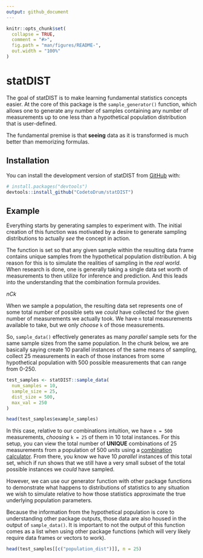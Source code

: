 ```yaml
---
output: github_document
---
```


<!-- README.md is generated from README.Rmd. Please edit that file -->

```r
knitr::opts_chunk$set(
  collapse = TRUE,
  comment = "#>",
  fig.path = "man/figures/README-",
  out.width = "100%"
)
```

# statDIST

<!-- badges: start -->
<!-- badges: end -->

The goal of statDIST is to make learning fundamental statistics concepts easier. At the core of this package is the `sample_generator()` function, which allows one to generate any number of samples containing any number of measurements up to one less than a hypothetical population distribution that is user-defined. 

The fundamental premise is that **seeing** data as it is transformed is much better than memorizing formulas. 

## Installation

You can install the development version of statDIST from [GitHub](https://github.com/) with:

``` r
# install.packages("devtools")
devtools::install_github("CodetoDrum/statDIST")
```

## Example

Everything starts by generating samples to experiment with. The initial creation of this function was motivated by a desire to generate sampling distributions to actually *see* the concept in action. 

The function is set so that any given sample within the resulting data frame contains unique samples from the hypothetical population distribution. A big reason for this is to simulate the realities of sampling in the *real world*. When research is done, one is generally taking a single data set worth of measurements to then utilize for inference and prediction. And this leads into the understanding that the combination formula provides.

$nCk$

When we sample a population, the resulting data set represents one of some total number of possible sets we *could* have collected for the given number of measurements we actually took. We have `n` total measurements available to take, but we only *choose* `k` of those measurements.

So, `sample_data()` effectively generates as many *parallel* sample sets for the same sample sizes from the same population. In the chunk below, we are basically saying create 10 parallel instances of the same means of sampling, collect 25 measurements in each of those instances from some hypothetical population with 500 possible measurements that can range from 0-250. 

```r
test_samples <- statDIST::sample_data(
  num_samples = 10,
  sample_size = 25,
  dist_size = 500,
  max_val = 250
)

head(test_samples$example_samples)
```

In this case, relative to our combinations intuition, we have `n = 500` measurements, *choosing* `k = 25` of them in 10 total instances. For this setup, you can view the total number of **UNIQUE** combinations of 25 measurements from a population of 500 *units* using a [combination calculator](https://www.calculatorsoup.com/calculators/discretemathematics/combinations.php). From there, you know we have 10 *parallel* instances of this total set, which if run shows that we still have a very small subset of the total possible instances we *could* have sampled. 

However, we can use our generator function with other package functions to demonstrate what happens to distributions of statistics to any situation we wish to simulate relative to how those statistics approximate the true underlying population parameters.   

Because the information from the hypothetical population is core to understanding other package outputs, those data are also housed in the output of `sample_data()`. It is important to not the output of this function comes as a list when using other package functions (which will very likely require data frames or vectors to work).

```r
head(test_samples[[c("population_dist")]], n = 25)
```

